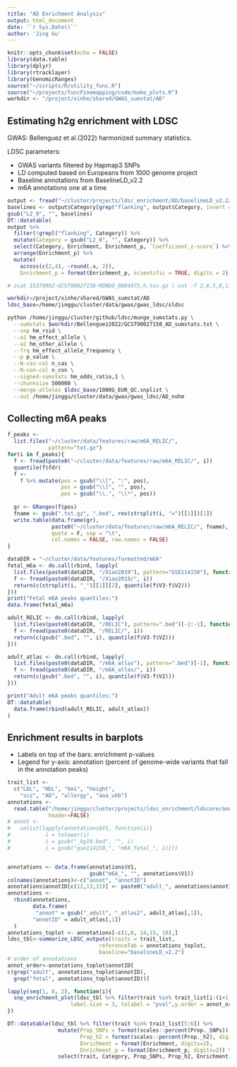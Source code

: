 ```yaml
---
title: "AD Enrichment Analysis"
output: html_document
date: '`r Sys.Date()`'
author: 'Jing Gu'
---
```


```r
knitr::opts_chunk$set(echo = FALSE)
library(data.table)
library(dplyr)
library(rtracklayer)
library(GenomicRanges)
source("~/scripts/R/utility_func.R")
source("~/projects/funcFinemapping/code/make_plots.R")
workdir <- "/project/xinhe/shared/GWAS_sumstat/AD"
```

## Estimating h2g enrichment with LDSC

GWAS: Bellenguez et al.(2022) harmonized summary statistics. 

LDSC parameters: 

* GWAS variants filtered by Hapmap3 SNPs
* LD computed based on Europeans from 1000 genome project
* Baseline annotations from BaselineLD_v2.2
* m6A annotations one at a time
```r
output <- fread("~/cluster/projects/ldsc_enrichment/AD/baselineLD_v2.2/m6A_hNPC.results")
baselines <- output$Category[grep("flanking", output$Category, invert = TRUE)]
gsub("L2_0", "", baselines)
DT::datatable(
output %>% 
  filter(!grepl("flanking", Category)) %>%
  mutate(Category = gsub("L2_0", "", Category)) %>%
  select(Category, Enrichment, Enrichment_p, `Coefficient_z-score`) %>%
  arrange(Enrichment_p) %>%
  mutate(
    across(c(2,4), ~round(.x, 2)),
    Enrichment_p = format(Enrichment_p, scientific = TRUE, digits = 2)))
```

```bash
# zcat 35379992-GCST90027158-MONDO_0004975.h.tsv.gz | cut -f 2,6,5,8,11,14,25,26 - > $workdir/Bellenguez2022/GCST90027158_AD_sumstats.txt

workdir=/project/xinhe/shared/GWAS_sumstat/AD
ldsc_base=/home/jinggu/cluster/data/gwas/gwas_ldsc/sldsc

python /home/jinggu/cluster/github/ldsc/munge_sumstats.py \
  --sumstats $workdir/Bellenguez2022/GCST90027158_AD_sumstats.txt \
  --snp hm_rsid \
  --a1 hm_effect_allele \
  --a2 hm_other_allele \
  --frq hm_effect_allele_frequency \
  --p p_value \
  --N-cas-col n_cas \
  --N-con-col n_con \
  --signed-sumstats hm_odds_ratio,1 \
  --chunksize 500000 \
  --merge-alleles $ldsc_base/1000G_EUR_QC.snplist \
  --out /home/jinggu/cluster/data/gwas/gwas_ldsc/AD_nohm
```

## Collecting m6A peaks
```r
f_peaks <- 
  list.files("~/cluster/data/features/raw/m6A_RELIC/",
             pattern="txt.gz")
for(i in f_peaks){
  f <- fread(paste0("~/cluster/data/features/raw/m6A_RELIC/", i))
  quantile(f$fdr)
  f <- 
    f %>% mutate(pos = gsub("\\[", ":", pos),
                 pos = gsub("\\]", "", pos),
                 pos = gsub("\\.", "\\*", pos))
  
  gr <- GRanges(f$pos)
  fname <- gsub(".txt.gz", ".bed", rev(strsplit(i, "=")[[1]])[1])
  write.table(data.frame(gr), 
              paste0("~/cluster/data/features/raw/m6A_RELIC/", fname),
              quote = F, sep = "\t",
              col.names = FALSE, row.names = FALSE)
}

dataDIR = "~/cluster/data/features/formatted/m6A"
fetal_m6a <- do.call(rbind, lapply(
  list.files(paste0(dataDIR, "/Xiao2019"), pattern="GSE114150"), function(i) {
  f <- fread(paste0(dataDIR, "/Xiao2019/", i))
  return(c(strsplit(i, "_")[[1]][2], quantile(f$V3-f$V2)))
}))
print("Fetal m6A peaks quantiles:")
data.frame(fetal_m6a)

adult_RELIC <- do.call(rbind, lapply(
  list.files(paste0(dataDIR, "/RELIC"), pattern=".bed")[-2:-1], function(i) {
  f <- fread(paste0(dataDIR, "/RELIC/", i))
  return(c(gsub(".bed", "", i), quantile(f$V3-f$V2)))
}))

adult_atlas <- do.call(rbind, lapply(
  list.files(paste0(dataDIR, "/m6A_atlas"), pattern=".bed")[-1], function(i) {
  f <- fread(paste0(dataDIR, "/m6A_atlas/", i))
  return(c(gsub(".bed", "", i), quantile(f$V3-f$V2)))
}))

print("Adult m6A peaks quantiles:")
DT::datatable(
  data.frame(rbind(adult_RELIC, adult_atlas))
)
```


## Enrichment results in barplots

* Labels on top of the bars: enrichment p-values 
* Legend for y-axis: annotation (percent of genome-wide variants that fall in the annotation peaks)

```r
trait_list <-
  c("LDL", "HDL", "bmi", "height", 
    "scz", "AD", "allergy", "aoa_ukb")
annotations <- 
  read.table("/home/jinggu/cluster/projects/ldsc_enrichment/ldscore/annot_m6A_list.txt",
             header=FALSE)
# annot <- 
#   unlist(lapply(annotations$V1, function(i){
#           i = tolower(i)
#           i = gsub("_hg19.bed", "", i)
#           i = gsub("gse114150_", "m6A_fetal_", i)}))


annotations <- data.frame(annotations$V1,
                          gsub("m6A_", "", annotations$V1))
colnames(annotations)<-c("annot", "annotID")
annotations$annotID[c(12,13,15)] <- paste0("adult_", annotations$annotID[c(12,13,15)])
annotations <- 
  rbind(annotations, 
        data.frame(
         "annot" = gsub("_adult", "_atlas2", adult_atlas[,1]), 
        "annotID" = adult_atlas[,1])
  )
annotations_toplot <- annotations[-c(1,8, 14,15, 18),]
ldsc_tbl<-summarize_LDSC_outputs(traits = trait_list, 
                             referenceTab = annotations_toplot,
                             baseline="baselineLD_v2.2")
# order of annotations
annot_order<-annotations_toplot$annotID[
c(grep("adult", annotations_toplot$annotID),
  grep("fetal", annotations_toplot$annotID))]

lapply(seq(1, 8, 2), function(i){
  snp_enrichment_plot(ldsc_tbl %>% filter(trait %in% trait_list[i:(i+1)]), log.based = F, 
                    label.size = 3, tolabel = "pval",y.order = annot_order) + facet_grid(. ~ trait) 
})

DT::datatable(ldsc_tbl %>% filter(trait %in% trait_list[5:6]) %>% 
                mutate(Prop_SNPs = format(scales::percent(Prop._SNPs)),
                       Prop_h2 = format(scales::percent(Prop._h2), digits=2),
                       Enrichment = format(Enrichment, digits=2),
                       Enrichment_p = format(Enrichment_p, digits=2)) %>%
                select(trait, Category, Prop_SNPs, Prop_h2, Enrichment, Enrichment_p))
```




